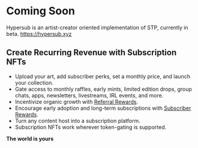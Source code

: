 # Coming Soon

Hypersub is an artist-creator oriented implementation of STP, currently in beta. https://hypersub.xyz

## Create Recurring Revenue with Subscription NFTs
- Upload your art, add subscriber perks, set a monthly price, and launch your collection.
- Gate access to monthly raffles, early mints, limited edition drops, group chats, apps, newsletters, livestreams, IRL events, and more.
- Incentivize organic growth with [Referral Rewards](/stp/referrals).
- Encourage early adoption and long-term subscriptions with [Subscriber Rewards](/stp/rewards).
- Turn any content host into a subscription platform.
- Subscription NFTs work wherever token-gating is supported.

**The world is yours**
